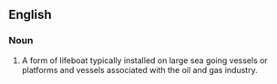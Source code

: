 ==English==

===Noun===
{{en-noun}}

# {{init of|lang=en|[[totally]] [[enclosed]] [[motor]] [[propelled]] [[survival]] [[craft]]}} A form of lifeboat typically installed on large sea going vessels or platforms and vessels associated with the oil and gas industry.
